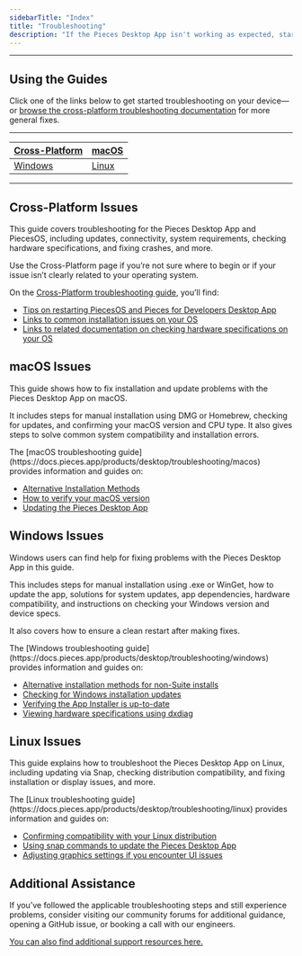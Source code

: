 ```yaml
---
sidebarTitle: "Index"
title: "Troubleshooting"
description: "If the Pieces Desktop App isn't working as expected, start here. This page explains our troubleshooting documentation and guides you to the right solution for your issue."
---
```


---

## Using the Guides

Click one of the links below to get started troubleshooting on your device—or [browse the cross-platform troubleshooting documentation](https://docs.pieces.app/products/desktop/troubleshooting/cross-platform) for more general fixes.

---

| [Cross-Platform](https://docs.pieces.app/products/desktop/troubleshooting/cross-platform) | [macOS](https://docs.pieces.app/products/desktop/troubleshooting/macos) |
| ----------------------------------------------------------------------------------------- | ----------------------------------------------------------------------- |
| [Windows](https://docs.pieces.app/products/desktop/troubleshooting/windows)               | [Linux](https://docs.pieces.app/products/desktop/troubleshooting/linux) |

---

## Cross-Platform Issues

This guide covers troubleshooting for the Pieces Desktop App and PiecesOS, including updates, connectivity, system requirements, checking hardware specifications, and fixing crashes, and more.

<Card title="macOS + Windows + Linux">
  Use the Cross-Platform page if you’re not sure where to begin or if your issue isn’t clearly related to your operating system.

  On the [Cross-Platform troubleshooting guide](https://docs.pieces.app/products/desktop/troubleshooting/cross-platform), you’ll find:

  - [Tips on restarting PiecesOS and Pieces for Developers Desktop App](https://docs.pieces.app/products/desktop/troubleshooting/cross-platform#restarting-pieces-suite--checking-updates)
  - [Links to common installation issues on your OS](https://docs.pieces.app/products/desktop/troubleshooting/cross-platform#common-installation-issues)
  - [Links to related documentation on checking hardware specifications on your OS](https://docs.pieces.app/products/desktop/troubleshooting/cross-platform#checking-hardware)
</Card>

## macOS Issues

This guide shows how to fix installation and update problems with the Pieces Desktop App on macOS.

It includes steps for manual installation using DMG or Homebrew, checking for updates, and confirming your macOS version and CPU type. It also gives steps to solve common system compatibility and installation errors.

<Card title="macOS">
  The [macOS troubleshooting guide](https://docs.pieces.app/products/desktop/troubleshooting/macos) provides information and guides on:

  - [Alternative Installation Methods](https://docs.pieces.app/products/desktop/troubleshooting/macos#alternative-installation-methods)
  - [How to verify your macOS version](https://docs.pieces.app/products/desktop/troubleshooting/macos#checking-os-version)
  - [Updating the Pieces Desktop App](https://docs.pieces.app/products/desktop/troubleshooting/macos#updating-the-pieces-desktop-app)
</Card>

## Windows Issues

Windows users can find help for fixing problems with the Pieces Desktop App in this guide.

This includes steps for manual installation using .exe or WinGet, how to update the app, solutions for system updates, app dependencies, hardware compatibility, and instructions on checking your Windows version and device specs.

It also covers how to ensure a clean restart after making fixes.

<Card title="Windows">
  The [Windows troubleshooting guide](https://docs.pieces.app/products/desktop/troubleshooting/windows) provides information and guides on:

  - [Alternative installation methods for non-Suite installs](https://docs.pieces.app/products/desktop/troubleshooting/windows#alternative-installation-methods)
  - [Checking for Windows installation updates](https://docs.pieces.app/products/desktop/troubleshooting/windows#versions--updates)
  - [Verifying the App Installer is up-to-date](https://docs.pieces.app/products/desktop/troubleshooting/windows#updating-the-microsoft-store--app-installer)
  - [Viewing hardware specifications using dxdiag](https://docs.pieces.app/products/desktop/troubleshooting/windows#checking-hardware-specifications)
</Card>

## Linux Issues

This guide explains how to troubleshoot the Pieces Desktop App on Linux, including updating via Snap, checking distribution compatibility, and fixing installation or display issues, and more.

<Card title="Linux">
  The [Linux troubleshooting guide](https://docs.pieces.app/products/desktop/troubleshooting/linux) provides information and guides on:

  - [Confirming compatibility with your Linux distribution](https://docs.pieces.app/products/desktop/troubleshooting/linux#checking-distribution-compatibility)
  - [Using snap commands to update the Pieces Desktop App](https://docs.pieces.app/products/desktop/troubleshooting/linux#updating-pieces-desktop)
  - [Adjusting graphics settings if you encounter UI issues](https://docs.pieces.app/products/desktop/troubleshooting/linux#adjusting-grapics--display-settings)
</Card>

## Additional Assistance

If you’ve followed the applicable troubleshooting steps and still experience problems, consider visiting our community forums for additional guidance, opening a GitHub issue, or booking a call with our engineers.

[You can also find additional support resources here.](https://docs.pieces.app/products/support)